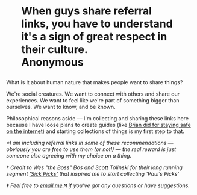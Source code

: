 # <figure className='m-0'>When guys share referral links, you have to understand it's a sign of great respect in their culture. <figcaption>Anonymous</figcaption></figure>

What is it about human nature that makes people want to share things? 

We're social creatures. We want to connect with others and share our experiences. We want to feel like we're part of something bigger than ourselves. We want to know, and be known. 

Philosophical reasons aside &mdash; I'm collecting and sharing these links here because I have loose plans to create guides (like [Brian did for staying safe on the internet](https://brianlovin.com/security?referer=https://paul.hanaoka.co)) and starting collections of things is my first step to that.

_*I am including referral links in some of these recommendations &mdash; obviously you are free to use them (or not!) &mdash; the real reward is just someone else agreeing with my choice on a thing._

_† Credit to Wes "the Boss" Bos and Scott Tolinski for their long running segment ['Sick Picks'](https://syntax.fm/sickpicks) that inspired me to start collecting 'Paul’s Picks'_

_‡ Feel free to [email me](mailto:paul@hanaoka.co) <kbd>M</kbd> if you’ve got any questions or have suggestions._ 
